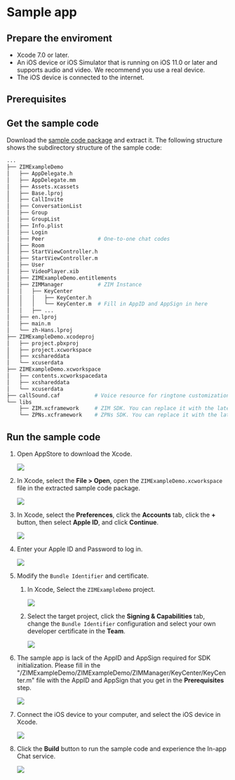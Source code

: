 
# Sample app

<Content2 />

## Prepare the enviroment

* Xcode 7.0 or later.
* An iOS device or iOS Simulator that is running on iOS 11.0 or later and supports audio and video. We recommend you use a real device.
* The iOS device is connected to the internet.

## Prerequisites

<Content />
<Content1 />

## Get the sample code

Download the [sample code package](https://storage.zego.im/zim/example/ios/ZIMExampleLegacy.zip) and extract it. The following structure shows the subdirectory structure of the sample code:


```bash
...
├── ZIMExampleDemo
│   ├── AppDelegate.h
│   ├── AppDelegate.mm
│   ├── Assets.xcassets
│   ├── Base.lproj
│   ├── CallInvite          
│   ├── ConversationList     
│   ├── Group               
│   ├── GroupList           
│   ├── Info.plist
│   ├── Login                
│   ├── Peer                 # One-to-one chat codes
│   ├── Room                 
│   ├── StartViewController.h
│   ├── StartViewController.m
│   ├── User                 
│   ├── VideoPlayer.xib
│   ├── ZIMExampleDemo.entitlements
│   ├── ZIMManager           # ZIM Instance
│   │   ├── KeyCenter
│   │   │   ├── KeyCenter.h
│   │   │   └── KeyCenter.m  # Fill in AppID and AppSign in here
│   │   ├── ...
│   ├── en.lproj
│   ├── main.m
│   └── zh-Hans.lproj
├── ZIMExampleDemo.xcodeproj
│   ├── project.pbxproj
│   ├── project.xcworkspace
│   ├── xcshareddata
│   └── xcuserdata
├── ZIMExampleDemo.xcworkspace
│   ├── contents.xcworkspacedata
│   ├── xcshareddata
│   └── xcuserdata
├── callSound.caf           # Voice resource for ringtone customization
└── libs
    ├── ZIM.xcframework     # ZIM SDK. You can replace it with the latest version
    └── ZPNs.xcframework    # ZPNs SDK. You can replace it with the latest version
```

## Run the sample code

1. Open AppStore to download the Xcode.

    <Frame width="512" height="auto" caption="">
        <img src="https://storage.zego.im/sdk-doc/Pics/iOS/ZegoExpressEngine/Common/appstore-xcode.png" />
    </Frame>

2. In Xcode, select the **File > Open**, open the `ZIMExampleDemo.xcworkspace` file in the extracted sample code package. 

    <Frame width="512" height="auto" caption="">
        <img src="https://storage.zego.im/sdk-doc/Pics/iOS/ZegoExpressEngine/Common/xcode-open-file.png" />
    </Frame>

3. In Xcode, select the **Preferences**, click the **Accounts** tab, click the **+** button, then select **Apple ID**, and click **Continue**. 

    <Frame width="512" height="auto" caption="">
        <img src="https://storage.zego.im/sdk-doc/Pics/ZIM/iOS/xcode_preferences.png" />
    </Frame>

4. Enter your Apple ID and Password to log in.

    <Frame width="512" height="auto" caption="">
        <img src="https://storage.zego.im/sdk-doc/Pics/iOS/ZegoExpressEngine/Common/xcode-login-apple-id.png" />
    </Frame>

5. Modify the `Bundle Identifier` and certificate. 

    1. In Xcode, Select the `ZIMExampleDemo` project.
    
        <Frame width="512" height="auto" caption="">
            <img src="https://storage.zego.im/sdk-doc/Pics/ZIM/iOS/xcode_select_project_new.png" />
        </Frame>

    2. Select the target project, click the **Signing & Capabilities** tab, change the `Bundle Identifier` configuration and select your own developer certificate in the **Team**.

        <Frame width="512" height="auto" caption="">
            <img src="https://storage.zego.im/sdk-doc/Pics/ZIM/iOS/team_signing_new.png" />
        </Frame>

6. The sample app is lack of the AppID and AppSign required for SDK initialization. Please fill in the "/ZIMExampleDemo/ZIMExampleDemo/ZIMManager/KeyCenter/KeyCenter.m" file with the AppID and AppSign that you get in the **Prerequisites** step.  

    <Frame width="512" height="auto" caption="">
        <img src="https://storage.zego.im/sdk-doc/Pics/ZIM/iOS/iOS_KeyCenter.jpg" />
    </Frame>

7. Connect the iOS device to your computer, and select the iOS device in Xcode. 

    <Frame width="512" height="auto" caption="">
        <img src="https://storage.zego.im/sdk-doc/Pics/ZIM/iOS/xcode_select_device.png" />
    </Frame>

8. Click the **Build** button to run the sample code and experience the In-app Chat service. 

    <Frame width="512" height="auto" caption="">
        <img src="https://storage.zego.im/sdk-doc/Pics/ZIM/iOS/build_and_run.png" />
    </Frame>

